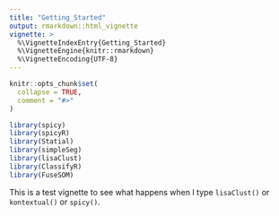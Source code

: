 ```yaml
---
title: "Getting_Started"
output: rmarkdown::html_vignette
vignette: >
  %\VignetteIndexEntry{Getting_Started}
  %\VignetteEngine{knitr::rmarkdown}
  %\VignetteEncoding{UTF-8}
---
```


```r
knitr::opts_chunk$set(
  collapse = TRUE,
  comment = "#>"
)
```

```r
library(spicy)
library(spicyR)
library(Statial)
library(simpleSeg)
library(lisaClust)
library(ClassifyR)
library(FuseSOM)
```


This is a test vignette to see what happens when I type `lisaClust()` or `kontextual()` or `spicy()`.




